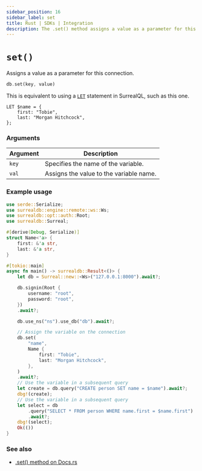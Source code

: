 ```yaml
---
sidebar_position: 16
sidebar_label: set
title: Rust | SDKs | Integration
description: The .set() method assigns a value as a parameter for this connection.
---
```


# `set()`


Assigns a value as a parameter for this connection.

```rust title="Method Syntax"
db.set(key, value)
```

This is equivalent to using a [`LET`](https://surrealdb.com/docs/surrealql/statements/let) statement in SurrealQL, such as this one.

```surql
LET $name = {
    first: "Tobie",
    last: "Morgan Hitchcock",
};
```

### Arguments

<table>
    <thead>
        <tr>
            <th colspan="2" scope="col">Argument</th>
            <th colspan="2" scope="col">Description</th>
        </tr>
    </thead>
    <tbody>
        <tr>
            <td colspan="2" scope="row" data-label="Argument">
                <code>key</code>
            </td>
            <td colspan="2" scope="row" data-label="Description">
                Specifies the name of the variable.
            </td>
        </tr>
        <tr>
            <td colspan="2" scope="row" data-label="Arguments">
                <code>val</code>
            </td>
            <td colspan="2" scope="row" data-label="Description">
                Assigns the value to the variable name.
            </td>
        </tr>
    </tbody>
</table>

### Example usage

```rust
use serde::Serialize;
use surrealdb::engine::remote::ws::Ws;
use surrealdb::opt::auth::Root;
use surrealdb::Surreal;

#[derive(Debug, Serialize)]
struct Name<'a> {
    first: &'a str,
    last: &'a str,
}

#[tokio::main]
async fn main() -> surrealdb::Result<()> {
    let db = Surreal::new::<Ws>("127.0.0.1:8000").await?;

    db.signin(Root {
        username: "root",
        password: "root",
    })
    .await?;

    db.use_ns("ns").use_db("db").await?;

    // Assign the variable on the connection
    db.set(
        "name",
        Name {
            first: "Tobie",
            last: "Morgan Hitchcock",
        },
    )
    .await?;
    // Use the variable in a subsequent query
    let create = db.query("CREATE person SET name = $name").await?;
    dbg!(create);
    // Use the variable in a subsequent query
    let select = db
        .query("SELECT * FROM person WHERE name.first = $name.first")
        .await?;
    dbg!(select);
    Ok(())
}
```

### See also

* [.set() method on Docs.rs](https://docs.rs/surrealdb/latest/surrealdb/struct.Surreal.html#method.set)